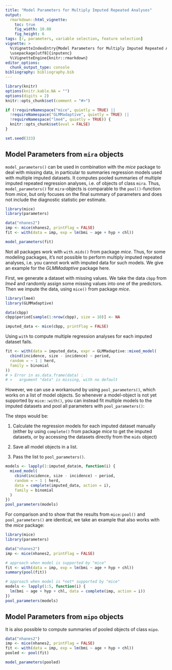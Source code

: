```yaml
---
title: "Model Parameters for Multiply Imputed Repeated Analyses"
output: 
  rmarkdown::html_vignette:
    toc: true
    fig_width: 10.08
    fig_height: 6
tags: [r, parameters, variable selection, feature selection]
vignette: >
  %\VignetteIndexEntry{Model Parameters for Multiply Imputed Repeated Analyses}
  \usepackage[utf8]{inputenc}
  %\VignetteEngine{knitr::rmarkdown}
editor_options: 
  chunk_output_type: console
bibliography: bibliography.bib
---
```


```r
library(knitr)
options(knitr.kable.NA = "")
options(digits = 2)
knitr::opts_chunk$set(comment = "#>")

if (!requireNamespace("mice", quietly = TRUE) ||
  !requireNamespace("GLMMadaptive", quietly = TRUE) ||
  !requireNamespace("lme4", quietly = TRUE)) {
  knitr::opts_chunk$set(eval = FALSE)
}

set.seed(333)
```

## Model Parameters from `mira` objects

`model_parameters()` can be used in combination with the *mice* package to deal
with missing data, in particular to summaries regression models used with
multiple imputed datasets. It computes pooled summaries of multiple imputed
repeated regression analyses, i.e. of objects of class `mira`. Thus,
`model_parameters()` for `mira`-objects is comparable to the `pool()`-function
from *mice*, but only focuses on the final summary of parameters and does not
include the diagnostic statistic per estimate.

```r
library(mice)
library(parameters)

data("nhanes2")
imp <- mice(nhanes2, printFlag = FALSE)
fit <- with(data = imp, exp = lm(bmi ~ age + hyp + chl))

model_parameters(fit)
```

Not all packages work with `with.mids()` from package *mice*. Thus, for some
modeling packages, it's not possible to perform multiply imputed repeated
analyses, i.e. you cannot work with imputed data for such models. We give an
example for the *GLMMadaptive* package here.

First, we generate a dataset with missing values. We take the data `cbpp` from
*lme4* and randomly assign some missing values into one of the predictors. Then
we impute the data, using `mice()` from package *mice*.

```r
library(lme4)
library(GLMMadaptive)

data(cbpp)
cbpp$period[sample(1:nrow(cbpp), size = 10)] <- NA

imputed_data <- mice(cbpp, printFlag = FALSE)
```

Using `with` to compute multiple regression analyses for each imputed dataset
fails.

```r
fit <- with(data = imputed_data, expr = GLMMadaptive::mixed_model(
  cbind(incidence, size - incidence) ~ period,
  random = ~ 1 | herd,
  family = binomial
))
# > Error in as.data.frame(data) :
# >   argument "data" is missing, with no default
```

However, we can use a workaround by using `pool_parameters()`, which works on a
list of model objects. So whenever a model-object is not yet supported by
`mice::with()`, you can instead fit multiple models to the imputed datasets and
pool all parameters with `pool_parameters()`:

The steps would be:

1. Calculate the regression models for each imputed dataset manually (either by
   using `complete()` from package *mice* to get the imputed datasets, or by
   accessing the datasets directly from the `mids` object)

2. Save all model objects in a list.

3. Pass the list to `pool_parameters()`.

```r
models <- lapply(1:imputed_data$m, function(i) {
  mixed_model(
    cbind(incidence, size - incidence) ~ period,
    random = ~ 1 | herd,
    data = complete(imputed_data, action = i),
    family = binomial
  )
})
pool_parameters(models)
```

For comparison and to show that the results from `mice:pool()` and
`pool_parameters()` are identical, we take an example that also works with the
_mice_ package:

```r
library(mice)
library(parameters)

data("nhanes2")
imp <- mice(nhanes2, printFlag = FALSE)

# approach when model is supported by "mice"
fit <- with(data = imp, exp = lm(bmi ~ age + hyp + chl))
summary(pool(fit))

# approach when model is *not* supported by "mice"
models <- lapply(1:5, function(i) {
  lm(bmi ~ age + hyp + chl, data = complete(imp, action = i))
})
pool_parameters(models)
```

## Model Parameters from `mipo` objects

It is also possible to compute summaries of pooled objects of class `mipo`.

```r
data("nhanes2")
imp <- mice(nhanes2, printFlag = FALSE)
fit <- with(data = imp, exp = lm(bmi ~ age + hyp + chl))
pooled <- pool(fit)

model_parameters(pooled)
```
